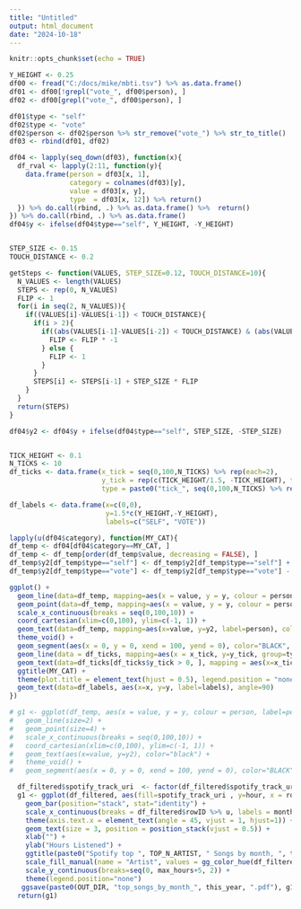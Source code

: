 ---
title: "Untitled"
output: html_document
date: "2024-10-18"
---

```{r setup, include=FALSE}
knitr::opts_chunk$set(echo = TRUE)
```


```{r}
Y_HEIGHT <- 0.25
df00 <- fread("C:/docs/mike/mbti.tsv") %>% as.data.frame()
df01 <- df00[!grepl("vote_", df00$person), ]
df02 <- df00[grepl("vote_", df00$person), ]

df01$type <- "self"
df02$type <- "vote"
df02$person <- df02$person %>% str_remove("vote_") %>% str_to_title()
df03 <- rbind(df01, df02)

df04 <- lapply(seq_down(df03), function(x){
  df_rval <- lapply(2:11, function(y){
    data.frame(person = df03[x, 1],
               category = colnames(df03)[y],
               value = df03[x, y],
               type  = df03[x, 12]) %>% return()
  }) %>% do.call(rbind, .) %>% as.data.frame() %>%  return()
}) %>% do.call(rbind, .) %>% as.data.frame()
df04$y <- ifelse(df04$type=="self", Y_HEIGHT, -Y_HEIGHT)


STEP_SIZE <- 0.15
TOUCH_DISTANCE <- 0.2

getSteps <- function(VALUES, STEP_SIZE=0.12, TOUCH_DISTANCE=10){
  N_VALUES <- length(VALUES)
  STEPS <- rep(0, N_VALUES)
  FLIP <- 1
  for(i in seq(2, N_VALUES)){
    if((VALUES[i]-VALUES[i-1]) < TOUCH_DISTANCE){
      if(i > 2){
        if((abs(VALUES[i-1]-VALUES[i-2]) < TOUCH_DISTANCE) & (abs(VALUES[i]-VALUES[i-2]) >= TOUCH_DISTANCE)){
          FLIP <- FLIP * -1
        } else {
          FLIP <- 1
        } 
      }
      STEPS[i] <- STEPS[i-1] + STEP_SIZE * FLIP
    }
  }
  return(STEPS)
}

df04$y2 <- df04$y + ifelse(df04$type=="self", STEP_SIZE, -STEP_SIZE)


TICK_HEIGHT <- 0.1
N_TICKS <- 10
df_ticks <- data.frame(x_tick = seq(0,100,N_TICKS) %>% rep(each=2),
                       y_tick = rep(c(TICK_HEIGHT/1.5, -TICK_HEIGHT), times=N_TICKS+1),
                       type = paste0("tick_", seq(0,100,N_TICKS) %>% rep(each=2)))

df_labels <- data.frame(x=c(0,0),
                        y=1.5*c(Y_HEIGHT,-Y_HEIGHT),
                        labels=c("SELF", "VOTE"))

lapply(u(df04$category), function(MY_CAT){
df_temp <- df04[df04$category==MY_CAT, ]
df_temp <- df_temp[order(df_temp$value, decreasing = FALSE), ]
df_temp$y2[df_temp$type=="self"] <- df_temp$y2[df_temp$type=="self"] + getSteps(VALUES=df_temp$value [df_temp$type=="self"])
df_temp$y2[df_temp$type=="vote"] <- df_temp$y2[df_temp$type=="vote"] - getSteps(VALUES=df_temp$value [df_temp$type=="vote"])

ggplot() + 
  geom_line(data=df_temp, mapping=aes(x = value, y = y, colour = person), size=2) + 
  geom_point(data=df_temp, mapping=aes(x = value, y = y, colour = person),size=4) +
  scale_x_continuous(breaks = seq(0,100,10)) + 
  coord_cartesian(xlim=c(0,100), ylim=c(-1, 1)) + 
  geom_text(data=df_temp, mapping=aes(x=value, y=y2, label=person), color="black") +
  theme_void() +
  geom_segment(aes(x = 0, y = 0, xend = 100, yend = 0), color="BLACK", size=3) +
  geom_line(data = df_ticks, mapping=aes(x = x_tick, y=y_tick, group=type), size=2) + 
  geom_text(data=df_ticks[df_ticks$y_tick > 0, ], mapping = aes(x=x_tick, y=y_tick + TICK_HEIGHT/2, label=x_tick)) + 
  ggtitle(MY_CAT) +
  theme(plot.title = element_text(hjust = 0.5), legend.position = "none") +
  geom_text(data=df_labels, aes(x=x, y=y, label=labels), angle=90)  
})


```





```{r}
# g1 <- ggplot(df_temp, aes(x = value, y = y, colour = person, label=person)) + 
#   geom_line(size=2) + 
#   geom_point(size=4) +
#   scale_x_continuous(breaks = seq(0,100,10)) + 
#   coord_cartesian(xlim=c(0,100), ylim=c(-1, 1)) + 
#   geom_text(aes(x=value, y=y2), color="black") +
#   theme_void() +
#   geom_segment(aes(x = 0, y = 0, xend = 100, yend = 0), color="BLACK", size=3) 

  df_filtered$spotify_track_uri  <- factor(df_filtered$spotify_track_uri , levels=levels(df_filtered$spotify_track_uri ))
  g1 <- ggplot(df_filtered, aes(fill=spotify_track_uri , y=hour, x = rowID, label = label )) + 
    geom_bar(position="stack", stat="identity") +
    scale_x_continuous(breaks = df_filtered$rowID %>% u, labels = month.name[df_filtered$rowID %>% u]) + 
    theme(axis.text.x = element_text(angle = 45, vjust = 1, hjust=1)) + 
    geom_text(size = 3, position = position_stack(vjust = 0.5)) +
    xlab("") + 
    ylab("Hours Listened") + 
    ggtitle(paste0("Spotify top ", TOP_N_ARTIST, " Songs by month, ", this_year)) + 
    scale_fill_manual(name = "Artist", values = gg_color_hue(df_filtered$spotify_track_uri %>% lu) %>% my_rev) + 
    scale_y_continuous(breaks=seq(0, max_hours+5, 2)) +
    theme(legend.position="none")
   ggsave(paste0(OUT_DIR, "top_songs_by_month_", this_year, ".pdf"), g1, width = 14, height = 12, units = "in", limitsize = FALSE)
  return(g1)
```
